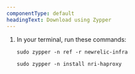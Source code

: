 ```yaml
---
componentType: default
headingText: Download using Zypper
---
```


1. In your terminal, run these commands:

   ```shell
   sudo zypper -n ref -r newrelic-infra
   ```

   ```shell
   sudo zypper -n install nri-haproxy
   ```
